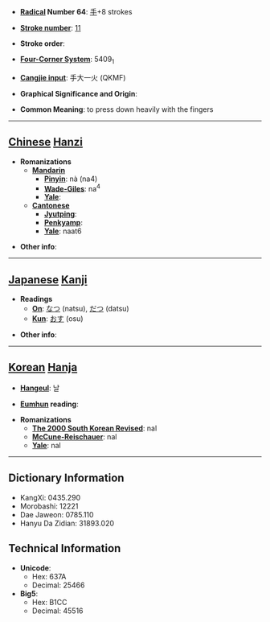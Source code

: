 * '''[[Wiktionary:Chinese radical index| Radical]] Number 64''': [[Wiktionary:Chinese radical index 手|手]]+8 strokes

* '''[[Wiktionary:Chinese total strokes index|Stroke number]]''': [[Wiktionary:Chinese total strokes index 11|11]]

* '''Stroke order''': 

* '''[[Wiktionary:Chinese four corner index|Four-Corner System]]''': 5409<sub>1</sub>

* '''[[Wiktionary:Chinese Cangjie index|Cangjie input]]''': 手大一火 (QKMF)

* '''Graphical Significance and Origin''': 

* '''Common Meaning''': to press down heavily with the fingers

----

== [[Chinese]] [[Hanzi]] ==

* '''Romanizations'''
** '''[[Mandarin]]'''
*** '''[[Pinyin]]''': nà (na4)
*** '''[[Wade-Giles]]''': na<sup>4</sup>
*** '''[[Yale]]''': 
** '''[[Cantonese]]'''
*** '''[[Jyutping]]''':
*** '''[[Penkyamp]]''': 
*** '''[[Yale]]''': naat6

* '''Other info''': 

----

== [[Japanese]] [[Kanji]] ==

* '''Readings'''
** '''[[On]]''': [[なつ]] (natsu), [[だつ]] (datsu)
** '''[[Kun]]''': [[おす]] (osu)

* '''Other info''':  

----

== [[Korean]] [[Hanja]] ==

* '''[[Hangeul]]''': 날

* '''[[Eumhun]] reading''': 

* '''Romanizations'''
** '''[[The 2000 South Korean Revised Romanization|The 2000 South Korean Revised]]''': nal
** '''[[McCune-Reischauer]]''': nal
** '''[[Yale]]''': nal

----

== Dictionary Information ==

* KangXi: 0435.290
* Morobashi: 12221
* Dae Jaweon: 0785.110
* Hanyu Da Zidian: 31893.020

== Technical Information ==

* '''Unicode''':
** Hex: 637A
** Decimal: 25466
* '''Big5''':
** Hex: B1CC
** Decimal: 45516
